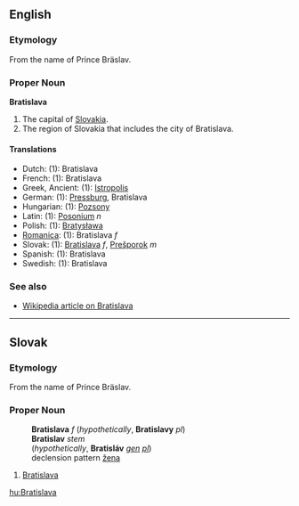 ==English==
===Etymology===
From the name of Prince Bräslav. <!--who was he?-->

===Proper Noun===
'''Bratislava'''

#The capital of [[Slovakia]].
#The region of Slovakia that includes the city of Bratislava.

<!--
This info does not belong here: use this info in the respective pages.
The name is derived from the name of Prince Bräslav. The [[German]] name (used mostly in [[Austria]]), Pressbug is derived from Bräslavesburg. The [[Latin]] and [[Hungarian]] names derive from the name of Prince Božan. The [[Greek]] name comes from the city's position on the [[Danube]] River.
-->

====Translations====

*Dutch: (1): Bratislava
*French: (1): Bratislava
*Greek, Ancient: (1): [[Istropolis]]
*German: (1): [[Pressburg]], Bratislava
*Hungarian: (1): [[Pozsony]]
*Latin: (1): [[Posonium]] ''n''
*Polish: (1): [[Bratysława]]
*[[Romanica]]: (1): Bratislava ''f''
*Slovak: (1): [[Bratislava#Slovak|Bratislava]] ''f'', [[Prešporok]] ''m''
*Spanish: (1): Bratislava
*Swedish: (1): Bratislava

===See also===

*[[w:Bratislava|Wikipedia article on Bratislava]]
----
==Slovak==
===Etymology===
From the name of Prince Bräslav. <!--who was he?-->

===Proper Noun===
:'''Bratislava''' ''f'' (''hypothetically'', '''Bratislavy''' ''pl'')
:'''Bratislav''' ''stem''
: (''hypothetically'', '''Bratisláv''' ''[[genitive|gen]] [[plural|pl]]'')
:declension pattern [[Slovak declension pattern žena|žena]]
# [[Bratislava#English|Bratislava]]

[[hu:Bratislava]]
